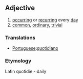 ==Adjective== 
#[[occurring]] or [[recurring]] every [[day]]
#[[common]], [[ordinary]], [[trivial]] 

=== Translations ===

*[[Portuguese]]:[[quotidiano]]

===Etymology=== 
Latin quotidie - daily